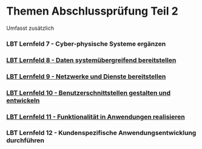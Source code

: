 # Themen Abschlussprüfung Teil 2

Umfasst zusätzlich

### LBT Lernfeld 7 - Cyber-physische Systeme ergänzen

### [LBT Lernfeld 8 - Daten systemübergreifend bereitstellen](ap2/lf8)

### [LBT Lernfeld 9 - Netzwerke und Dienste bereitstellen](ap2/lf9)

### [LBT Lernfeld 10 - Benutzerschnittstellen gestalten und entwickeln](ap2/lf10)

### [LBT Lernfeld 11 - Funktionalität in Anwendungen realisieren](ap2/lf11)

### LBT Lernfeld 12 - Kundenspezifische Anwendungsentwicklung durchführen
